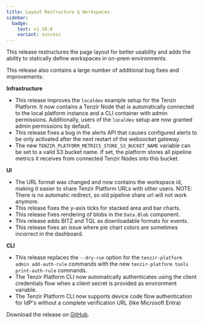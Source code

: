 ```yaml
---
title: Layout Restructure & Workspaces
sidebar:
  badge:
    text: v1.10.0
    variant: success
---
```


This release restructures the page layout for better usability and adds the
ability to statically define workspaces in on-prem environments.

This release also contains a large number of additional bug fixes and improvements:

**Infrastructure**

- This release improves the `localdev` example setup for the Tenzir Platform.
  It now contains a Tenzir Node that is automatically connected to the local
  platform instance and a CLI container with admin permissions. Additionally,
  users of the `localdev` setup are now granted admin permissions by default.
- This release fixes a bug in the alerts API that causes configured alerts to
  be only activated after the next restart of the websocket gateway.
- The new `TENZIR_PLATFORM_METRICS_STORE_S3_BUCKET_NAME` variable can be set
  to a valid S3 bucket name. If set, the platform stores all pipeline metrics
  it receives from connected Tenzir Nodes into this bucket.

**UI**

- The URL format was changed and now contains the workspace id, making it
  easier to share Tenzir Platform URLs with other users. NOTE: There is no
  automatic redirect, so old pipeline share url will not work anymore.
- This release fixes the y-axis ticks for stacked area and bar charts.
- This release fixes rendering of blobs in the `Data.Blob` component.
- This release adds BITZ and TQL as downloadable formats for events.
- This release fixes an issue where pie chart colors are sometimes incorrect
  in the dashboard.

**CLI**

- This release replaces the `--dry-run` option for the `tenzir-platform admin
  add-auth-rule` commands with the new `tenzir-platform tools print-auth-rule`
  commands.
- The Tenzir Platform CLI now automatically authenticates using the client
  credentials flow when a client secret is provided as environment variable.
- The Tenzir Platform CLI now supports device code flow authentication for
  IdP's without a complete verification URL (like Microsoft Entra)

Download the release on [GitHub](https://github.com/tenzir/platform/releases/tag/v1.10.0).
